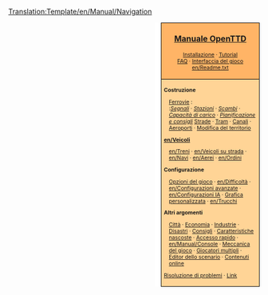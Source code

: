<noinclude>[[Translation:Template/en/Manual/Navigation]]</noinclude><noinclude>{{it/Traduzione|Template:en/Manual/Navigation|60}}
</noinclude>
<div style="float:right; padding-left:12px; background:#ffffff;">
<div style="border:1px solid #000000; background:#ffb466; padding:5px; -moz-border-radius-topleft:5px; -moz-border-radius-topright:5px; font-size: 12pt;">
<center><strong><font size="3">[[it/Manual/Main Page|Manuale OpenTTD]]</font></strong></center>
<div style="font-size: 8pt; text-align: center;">
[[it/Manual/Installazione | Installazione]] &middot; 
[[it/Manual/Tutorial/Tutorial|Tutorial]]<br />
[[it/Archive/Community/FAQ|FAQ]] &middot; 
[[it/Manual/Interfaccia del gioco|Interfaccia del gioco]]<br />
[[en/Readme.txt]]
</div>
</div>
<div style="border:1px solid black; border-top-width: 0px; background:#ffd496; padding:5px; -moz-border-radius-bottomleft:5px; -moz-border-radius-bottomright:8px; font-size: 8pt;">

<div style="width: 186px">
'''Costruzione'''
<div style="margin-left:10px;">
[[it/Costruzioni Ferroviarie|Ferrovie]] : <br />
:''[[it/Signali|Segnali]]'' &middot; ''[[it/Manual/Stazione ferroviaria|Stazioni]]'' &middot; ''[[en/Community/Junctionary/Main Page|Scambi]]'' &middot; ''[[en/Community/Railway Designs|Capacità di carico]]'' &middot; ''[[en/Community/Rail Designs|Pianificazione e consigli]]''
[[en/Manual/Roadway construction|Strade]] &middot; [[en/Manual/Tramways|Tram]] &middot; [[en/Manual/Waterway construction|Canali]] &middot; [[en/Manual/Airport construction|Aeroporti]] &middot; [[en/Manual/Landscaping|Modifica del territorio]]
</div>
</div>

<div style="width: 186px">
'''[[en/Veicoli]]'''
<div style="margin-left:10px;">
[[en/Treni]] &middot; [[en/Veicoli su strada]] &middot; [[en/Navi]] &middot;
[[en/Aerei]] &middot; [[en/Ordini]]
</div>
</div>

<div style="width: 186px">
'''Configurazione'''
<div style="margin-left:10px;">
[[en/Manual/Game options window|Opzioni del gioco]] &middot; [[en/Difficoltà]] &middot; [[en/Configurazioni avanzate]] &middot; [[en/Configurazioni IA]] &middot;
[[en/Manual/NewGRF|Grafica personalizzata]] &middot; [[en/Trucchi]]
</div>
</div>

<div style="width: 186px">
'''Altri argomenti'''<br />
<div style="margin-left:10px;">
[[en/Manual/Towns|Città]] &middot; [[en/Manual/Economy|Economia]] &middot; [[en/Manual/Industries|Industrie]] &middot;
[[en/Manual/Disasters|Disastri]] &middot; [[en/Manual/Tips|Consigli]] &middot;
[[en/Manual/Hidden features|Caratteristiche nascoste]] &middot; [[en/Manual/Hotkeys|Accesso rapido]] &middot;
[[en/Manual/Console]] &middot; [[en/Manual/Game Mechanics/Main Page|Meccanica del gioco]] &middot;
[[en/Manual/Multiplayer|Giocatori multipli]] &middot; [[en/Manual/Scenario editor|Editor dello scenario]] &middot;
[[en/Manual/Online content|Contenuti online]]
</div>
</div>

[[en/Archive/Manual/Troubleshooting|Risoluzione di problemi]] &middot; [[en/Archive/Lists/Links|Link]]
</div>
</div>
<includeonly>[[Category:it/Manual/Manuale|{{PAGENAME}}]]</includeonly>